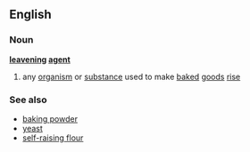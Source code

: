 ==English==
===Noun===
{{wikipedia}}
'''[[leavening]] [[agent]]'''
# any [[organism]] or [[substance]] used to make [[baked]] [[goods]] [[rise]]
===See also===
*[[baking powder]]
*[[yeast]]
*[[self-raising flour]]
